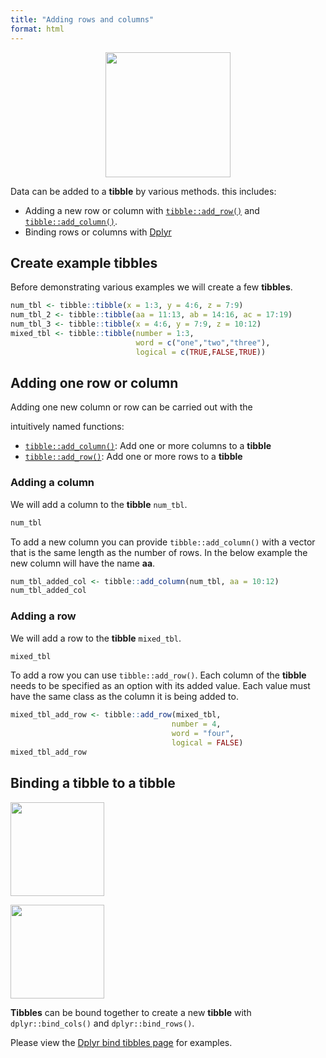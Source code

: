 ```yaml
---
title: "Adding rows and columns"
format: html
---
```

<center>
![](images/tibble_add_rows_columns.png){style="width:200px"}
</center>

Data can be added to a __tibble__ by various methods. this includes:

- Adding a new row or column with [`tibble::add_row()`](https://tibble.tidyverse.org/reference/add_row.html) and [`tibble::add_column()`](https://tibble.tidyverse.org/reference/add_column.html).
- Binding rows or columns with [Dplyr](/dplyr/bind_tibbles.qmd)

## Create example tibbles

Before demonstrating various examples we will create a few __tibbles__.

```r
num_tbl <- tibble::tibble(x = 1:3, y = 4:6, z = 7:9)
num_tbl_2 <- tibble::tibble(aa = 11:13, ab = 14:16, ac = 17:19)
num_tbl_3 <- tibble::tibble(x = 4:6, y = 7:9, z = 10:12)
mixed_tbl <- tibble::tibble(number = 1:3, 
                            word = c("one","two","three"), 
                            logical = c(TRUE,FALSE,TRUE))
```


## Adding one row or column

Adding one new column or row can be carried out with the 

intuitively named functions:

- [`tibble::add_column()`](https://tibble.tidyverse.org/reference/add_column.html): Add one or more columns to a __tibble__
- [`tibble::add_row()`](https://tibble.tidyverse.org/reference/add_row.html): Add one or more rows to a __tibble__



### Adding a column

We will add a column to the __tibble__ `num_tbl`.

```r
num_tbl
```

To add a new column you can provide `tibble::add_column()` with a vector that is the same length as the number of rows.
In the below example the new column will have the name __aa__.

```r
num_tbl_added_col <- tibble::add_column(num_tbl, aa = 10:12)
num_tbl_added_col
```

### Adding a row

We will add a row to the __tibble__ `mixed_tbl`.

```r
mixed_tbl
```

To add a row you can use `tibble::add_row()`.
Each column of the __tibble__ needs to be specified as an option with its added value.
Each value must have the same class as the column it is being added to.

```r
mixed_tbl_add_row <- tibble::add_row(mixed_tbl, 
                                    number = 4,  
                                    word = "four",  
                                    logical = FALSE)
mixed_tbl_add_row
```


## Binding a tibble to a tibble

<div class="hexrow">
  <p><a href="/dplyr/bind_tibbles.qmd">
  <img src="/dplyr/images/dplyr_bind_cols.png" width="150px">
  </a></p>

  <p><a href="/dplyr/bind_tibbles.qmd">
  <img src="/dplyr/images/dplyr_bind_rows.png" width="150px">
  </a></p>

</div>

__Tibbles__ can be bound together to create a new __tibble__ with `dplyr::bind_cols()` and `dplyr::bind_rows()`.

Please view the [Dplyr bind tibbles page](/dplyr/bind_tibbles.qmd) for examples.